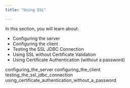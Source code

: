 ```yaml
---
title: "Using SSL"

---
```


<div id="using_ssl" class="registered_link"></div>

In this section, you will learn about:

-   Configuring the server
-   Configuring the client
-   Testing the SSL JDBC Connection
-   Using SSL without Certificate Validation
-   Using Certificate Authentication (without a password)

<div class="toctree" maxdepth="3">

configuring_the_server configuring_the_client testing_the_ssl_jdbc_connection using_certificate_authentication_without_a_password

</div>
